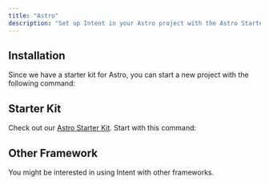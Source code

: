 ```yaml
---
title: "Astro"
description: "Set up Intent in your Astro project with the Astro Starter Kit, pre-configured and ready to use."
---
```


## Installation
Since we have a starter kit for Astro, you can start a new project with the following command:

<Installation command='npm create astro@latest -- --template intentuilabs/astro'/>

## Starter Kit
Check out our [Astro Starter Kit](https://github.com/intentuilabs/astro). Start with this command:

## Other Framework
You might be interested in using Intent with other frameworks.
<FrameworkGuides/>
